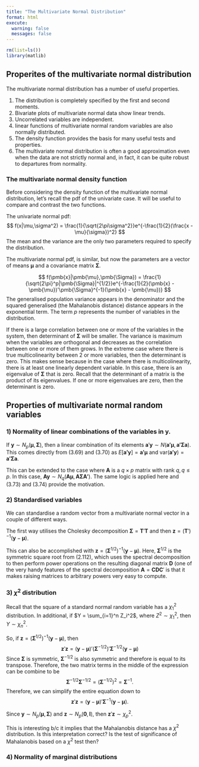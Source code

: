 ---
title: "The Multivariate Normal Distribution"
format: html
execute: 
  warning: false
  messages: false
---

```{r}
rm(list=ls())
library(matlib)
```

## Properites of the multivariate normal distribution
The multivariate normal distribution has a number of useful properties.

1) The distribution is completely specified by the first and second moments.  
2) Bivariate plots of multivariate normal data show linear trends.  
3) Uncorrelated variables are independent.  
4) linear functions of multivariate normal random variables are also normally distributed.  
5) The density function provides the basis for many useful tests and properties.  
6) The multivariate normal distribution is often a good approximation even when
the data are not strictly normal and, in fact, it can be quite robust to departures from normality.  

### The multivariate normal density function
Before considering the density function of the multivariate normal distribution,
let's recall the pdf of the univariate case. It will be useful to compare and
contrast the two functions.

The univariate normal pdf:
$$
f(x|\mu,\sigma^2) = \frac{1}{\sqrt{2\pi\sigma^2}}e^{-\frac{1}{2}(\frac{x - \mu}{\sigma})^2}
$$
The mean and the variance are the only two parameters required to specify the distribution.

The multivariate normal pdf, is similar, but now the parameters are a vector of 
means $\pmb{\mu}$ and a covariance matrix $\pmb{\Sigma}$.

$$
f(\pmb{x}|\pmb{\mu},\pmb{\Sigma}) = \frac{1}{\sqrt{2\pi}^p|\pmb{\Sigma}|^{1/2}}e^{-\frac{1}{2}(\pmb{x} - \pmb{\mu})'\pmb{\Sigma}^{-1}(\pmb{x} - \pmb{\mu})}
$$
The generalised population variance appears in the denominator and the 
squared generalised (the Mahalanobis distance) distance appears in the 
exponential term. The term $p$ represents the number of variables in the 
distribution.

If there is a large correlation between one or more of the variables in the
system, then determinant of $\pmb{\Sigma}$ will be smaller. The variance is
maximum when the variables are orthogonal and decreases as the correlation
between one or more of them grows. In the extreme case where there is true
multicolinearity between 2 or more variables, then the determinant is zero. This
makes sense because in the case where there is multicolinearity, there is at
least one linearly dependent variable. In this case, there is an eigenvalue of
$\pmb{\Sigma}$ that is zero. Recall that the determinant of a matrix is the
product of its eigenvalues. If one or more eigenvalues are zero, then the
determinant is zero.

## Properties of multivariate normal random variables

### 1) Normality of linear combinations of the variables in $\pmb{y}$.
If $\pmb{y}\sim N_p(\pmb{\mu}, \pmb{\Sigma})$, then a linear combination of its 
elements $\pmb{a}'\pmb{y}\sim N(\pmb{a'\mu}, \pmb{a'\Sigma a})$. This comes
directly from (3.69) and (3.70) as $E[\pmb{a'y}] = \pmb{a'\mu}$ and 
$\text{var}(\pmb{a'y}) = \pmb{a'\Sigma a}$.

This can be extended to the case where $\pmb{A}$ is a $q\times p$ matrix
with rank $q, q\leq p$. In this case, 
$\pmb{Ay}\sim N_q(\pmb{A\mu}, \pmb{A\Sigma A'})$. The same logic is applied here
and (3.73) and (3.74) provide the motivation.

### 2) Standardised variables
We can standardise a random vector from a multivariate normal vector in a couple
of different ways.

The first way utilises the Cholesky decomposition $\pmb{\Sigma}=\pmb{T}'\pmb{T}$
and then $\pmb{z} = (\pmb{T}')^{-1}(\pmb{y} - \pmb{\mu})$.

This can also be accomplished with 
$\pmb{z} = (\pmb{\Sigma}^{1/2})^{-1}(\pmb{y} - \pmb{\mu})$. Here, 
$\pmb{\Sigma}^{1/2}$ is the symmetric square root from (2.112), which uses the
spectral decomposition to then perform power operations on the resulting
diagonal matrix $\pmb{D}$ (one of the very handy features of the spectral 
decomposition $\pmb{A}=\pmb{CDC}'$ is that it makes raising matrices to 
arbitrary powers very easy to compute.

### 3) $\chi^2$ distribution
Recall that the square of a standard normal random variable has a $\chi^2_1$
distribution. In additional, if $Y = \sum_{i=1}^n Z_i^2$, where $Z^2\sim\chi^2_1$,
then $Y\sim\chi^2_n$.

So, if $\pmb{z} = (\pmb{\Sigma}^{1/2})^{-1}(\pmb{y} - \pmb{\mu})$, then
$$
\pmb{z}'\pmb{z} = (\pmb{y} - \pmb{\mu})'(\pmb{\Sigma}^{-1/2})'\pmb{\Sigma}^{-1/2}(\pmb{y} - \pmb{\mu})
$$
Since $\pmb{\Sigma}$ is symmetric, $\pmb{\Sigma}^{-1/2}$ is also symmetric and
therefore is equal to its transpose. Therefore, the two matrix terms in the 
middle of the expression can be combine to be 
$$
\pmb{\Sigma}^{-1/2}\pmb{\Sigma}^{-1/2} = (\pmb{\Sigma}^{-1/2})^2 = \pmb{\Sigma}^{-1}.
$$
Therefore, we can simplify the entire equation down to 
$$
\pmb{z}'\pmb{z} = (\pmb{y} - \pmb{\mu})'\pmb{\Sigma}^{-1}(\pmb{y} - \pmb{\mu}).
$$

Since $\pmb{y}\sim N_p(\pmb{\mu}, \pmb{\Sigma})$ and 
$\pmb{z}\sim N_p(\pmb{0}, \pmb{I})$, then $\pmb{z}'\pmb{z}\sim\chi^2_p$. 

::: {.callout-note}
This is interesting b/c it implies that the Mahalanobis distance has a $\chi^2$
distribution. Is this interpretation correct? Is the test of significance of 
Mahalanobis based on a $\chi^2$ test then?
:::

### 4) Normality of marginal distributions

